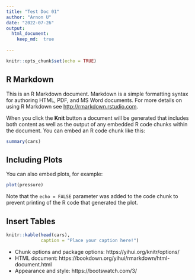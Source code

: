 ```yaml
---
title: "Test Doc 01"
author: "Arnon U"
date: "2022-07-26"
output:
  html_document:
    keep_md:  true
  
---
```


```r
knitr::opts_chunk$set(echo = TRUE)
```

## R Markdown

This is an R Markdown document. Markdown is a simple formatting syntax for authoring HTML, PDF, and MS Word documents. For more details on using R Markdown see <http://rmarkdown.rstudio.com>.

When you click the **Knit** button a document will be generated that includes both content as well as the output of any embedded R code chunks within the document. You can embed an R code chunk like this:

```r
summary(cars)
```

## Including Plots

You can also embed plots, for example:

```r

plot(pressure)

```

Note that the `echo = FALSE` parameter was added to the code chunk to prevent printing of the R code that generated the plot.

## Insert Tables

```r

knitr::kable(head(cars),
             caption = "Place your caption here!")

```


* Chunk options and package options: https://yihui.org/knitr/options/
* HTML document: https://bookdown.org/yihui/rmarkdown/html-document.html
* Appearance and style: https://bootswatch.com/3/
